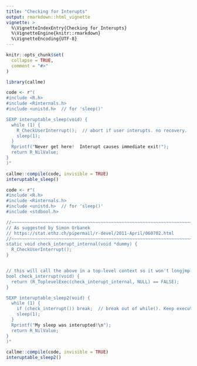 ```yaml
---
title: "Checking for Interupts"
output: rmarkdown::html_vignette
vignette: >
  %\VignetteIndexEntry{Checking for Interupts}
  %\VignetteEngine{knitr::rmarkdown}
  %\VignetteEncoding{UTF-8}
---
```


```r
knitr::opts_chunk$set(
  collapse = TRUE,
  comment = "#>"
)
```

```r
library(callme)
```


```r
code <- r"(
#include <R.h>
#include <Rinternals.h>
#include <unistd.h>  // for 'sleep()'

SEXP interuptable_sleep(void) {
  while (1) {
    R_CheckUserInterrupt();  // abort if user interupts. no recovery.
    sleep(1);
  }
  Rprintf("Never get here!  Interupt causes immediate exit!");
  return R_NilValue;
}
)"

callme::compile(code, invisible = TRUE)
interuptable_sleep()
```



```r
code <- r"(
#include <R.h>
#include <Rinternals.h>
#include <unistd.h>  // for 'sleep()'
#include <stdbool.h>

//~~~~~~~~~~~~~~~~~~~~~~~~~~~~~~~~~~~~~~~~~~~~~~~~~~~~~~~~~~~~~~~~~~~~~~~~~~~
// As suggested by Simon Urbanek
// https://stat.ethz.ch/pipermail/r-devel/2011-April/060702.html
//~~~~~~~~~~~~~~~~~~~~~~~~~~~~~~~~~~~~~~~~~~~~~~~~~~~~~~~~~~~~~~~~~~~~~~~~~~~
static void check_interupt_internal(void *dummy) {
  R_CheckUserInterrupt();
}


// this will call the above in a top-level context so it won't longjmp-out of your context
bool check_interrupt(void) {
  return (R_ToplevelExec(check_interupt_internal, NULL) == FALSE);
}

SEXP interuptable_sleep2(void) {
  while (1) {
    if (check_interrupt()) break;  // break out of while(). Keep executing
    sleep(1);
  }
  Rprintf("My sleep was interupted!\n");
  return R_NilValue;
}
)"

callme::compile(code, invisible = TRUE)
interuptable_sleep2()
```


